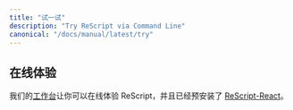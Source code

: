 ```yaml
---
title: "试一试"
description: "Try ReScript via Command Line"
canonical: "/docs/manual/latest/try"
---
```


<!--
## Try Online
-->
## 在线体验

<!--
Our [Playground](/try) lets you try ReScript online, and comes with [ReScript-React](/docs/react/latest/introduction) preinstalled.
-->

我们的[工作台](/try)让你可以在线体验 ReScript，并且已经预安装了 [ReScript-React](/docs/react/latest/introduction)。
